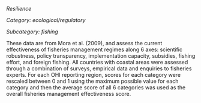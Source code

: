 *Resilience*

*Category: ecological/regulatory*

*Subcategory: fishing*

These data are from Mora et al. (2009), and assess the current effectiveness of fisheries management regimes along 6 axes: scientific robustness, policy transparency, implementation capacity, subsidies, fishing effort, and foreign fishing. All countries with coastal areas were assessed through a combination of surveys, empirical data and enquiries to fisheries experts. For each OHI reporting region, scores for each category were rescaled between 0 and 1 using the maximum possible value for each category and then the average score of all 6 categories was used as the overall fisheries management effectiveness score.